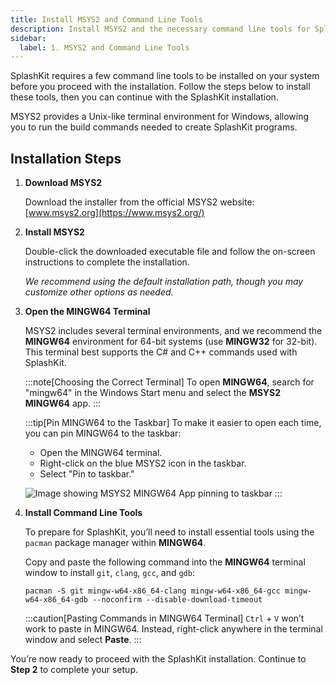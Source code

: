 ---
title: Install MSYS2 and Command Line Tools
description: Install MSYS2 and the necessary command line tools for SplashKit on Windows.
sidebar:
  label: 1. MSYS2 and Command Line Tools
---


SplashKit requires a few command line tools to be installed on your system before you proceed with the installation. Follow the steps below to install these tools, then you can continue with the SplashKit installation.

MSYS2 provides a Unix-like terminal environment for Windows, allowing you to run the build commands needed to create SplashKit programs.

## Installation Steps

<Steps>

1. **Download MSYS2**

   Download the installer from the official MSYS2 website: [www.msys2.org](https://www.msys2.org/)

2. **Install MSYS2**

   Double-click the downloaded executable file and follow the on-screen instructions to complete the installation.

   *We recommend using the default installation path, though you may customize other options as needed.*

3. **Open the MINGW64 Terminal**

   MSYS2 includes several terminal environments, and we recommend the **MINGW64** environment for 64-bit systems (use **MINGW32** for 32-bit). This terminal best supports the C# and C++ commands used with SplashKit.

   :::note[Choosing the Correct Terminal]
   To open **MINGW64**, search for "mingw64" in the Windows Start menu and select the **MSYS2 MINGW64** app.
   :::

   :::tip[Pin MINGW64 to the Taskbar]
   To make it easier to open each time, you can pin MINGW64 to the taskbar:
   - Open the MINGW64 terminal.
   - Right-click on the blue MSYS2 icon in the taskbar.
   - Select "Pin to taskbar."

   ![Image showing MSYS2 MINGW64 App pinning to taskbar](/public/images/installation/windows/mingw64-pin-to-taskbar.png)
   :::

4. **Install Command Line Tools**

   To prepare for SplashKit, you’ll need to install essential tools using the `pacman` package manager within **MINGW64**.

   Copy and paste the following command into the **MINGW64** terminal window to install `git`, `clang`, `gcc`, and `gdb`:

   ```shell
   pacman -S git mingw-w64-x86_64-clang mingw-w64-x86_64-gcc mingw-w64-x86_64-gdb --noconfirm --disable-download-timeout
   ```

   :::caution[Pasting Commands in MINGW64 Terminal]
   `Ctrl` + `V` won’t work to paste in MINGW64. Instead, right-click anywhere in the terminal window and select **Paste**.
   :::

</Steps>

You’re now ready to proceed with the SplashKit installation. Continue to **Step 2** to complete your setup.
